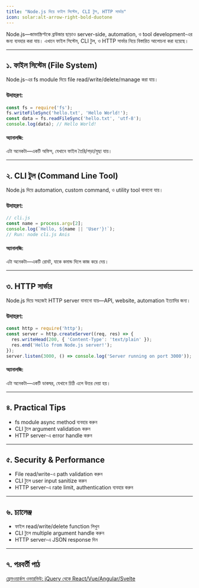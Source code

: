 ```yaml
---
title: "Node.js দিয়ে ফাইল সিস্টেম, CLI টুল, HTTP সার্ভার"
icon: solar:alt-arrow-right-bold-duotone
---
```


Node.js—জাভাস্ক্রিপ্টকে ব্রাউজার ছাড়াও server-side, automation, ও tool development-এর জন্য ব্যবহার করা যায়। এখানে ফাইল সিস্টেম, CLI টুল, ও HTTP সার্ভার নিয়ে বিস্তারিত আলোচনা করা হয়েছে।

---

## ১. ফাইল সিস্টেম (File System)

Node.js-এর fs module দিয়ে file read/write/delete/manage করা যায়।

### উদাহরণ:
```js
const fs = require('fs');
fs.writeFileSync('hello.txt', 'Hello World!');
const data = fs.readFileSync('hello.txt', 'utf-8');
console.log(data); // Hello World!
```

#### অ্যানালজি:
এটা অনেকটা—একটি অফিস, যেখানে ফাইল তৈরি/পড়া/মুছা যায়।

---

## ২. CLI টুল (Command Line Tool)

Node.js দিয়ে automation, custom command, ও utility tool বানানো যায়।

### উদাহরণ:
```js
// cli.js
const name = process.argv[2];
console.log(`Hello, ${name || 'User'}!`);
// Run: node cli.js Anis
```

#### অ্যানালজি:
এটা অনেকটা—একটি রোবট, যাকে কমান্ড দিলে কাজ করে দেয়।

---

## ৩. HTTP সার্ভার

Node.js দিয়ে সহজেই HTTP server বানানো যায়—API, website, automation ইত্যাদির জন্য।

### উদাহরণ:
```js
const http = require('http');
const server = http.createServer((req, res) => {
  res.writeHead(200, { 'Content-Type': 'text/plain' });
  res.end('Hello from Node.js server!');
});
server.listen(3000, () => console.log('Server running on port 3000'));
```

#### অ্যানালজি:
এটা অনেকটা—একটি ডাকঘর, যেখানে চিঠি এলে উত্তর দেয়া হয়।

---

## ৪. Practical Tips
- fs module async method ব্যবহার করুন
- CLI টুলে argument validation করুন
- HTTP server-এ error handle করুন

---

## ৫. Security & Performance
- File read/write-এ path validation করুন
- CLI টুলে user input sanitize করুন
- HTTP server-এ rate limit, authentication ব্যবহার করুন

---

## ৬. চ্যালেঞ্জ
- ফাইল read/write/delete function লিখুন
- CLI টুলে multiple argument handle করুন
- HTTP server-এ JSON response দিন

---

## ৭. পরবর্তী পাঠ

[ফ্রেমওয়ার্কস ওভারভিউ: jQuery থেকে React/Vue/Angular/Svelte](/js/frameworks)
